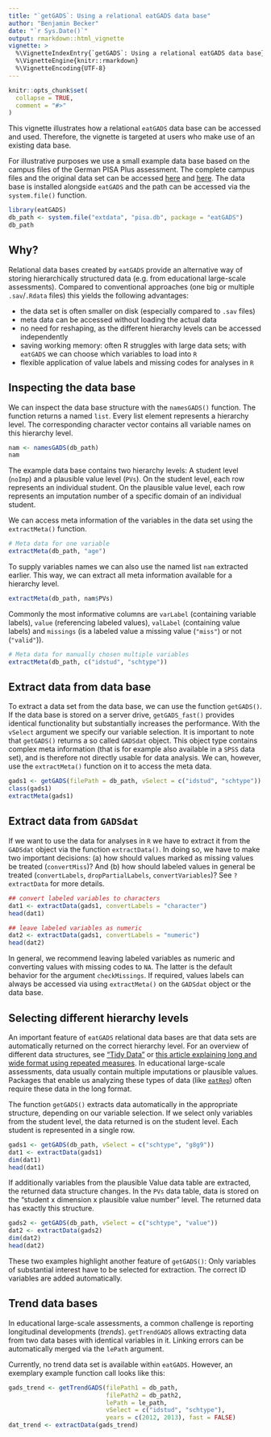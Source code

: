 ---
title: "`getGADS`: Using a relational eatGADS data base"
author: "Benjamin Becker"
date: "`r Sys.Date()`"
output: rmarkdown::html_vignette
vignette: >
  %\VignetteIndexEntry{`getGADS`: Using a relational eatGADS data base}
  %\VignetteEngine{knitr::rmarkdown}
  %\VignetteEncoding{UTF-8}
---

```{r, include = FALSE}
knitr::opts_chunk$set(
  collapse = TRUE,
  comment = "#>"
)
```

This vignette illustrates how a relational `eatGADS` data base can be accessed and used. Therefore, the vignette is targeted at users who make use of an existing data base. 

For illustrative purposes we use a small example data base based on the campus files of the German PISA Plus assessment. The complete campus files and the original data set can be accessed [here](https://www.iqb.hu-berlin.de/fdz/Datenzugang/CF-Antrag/AntragsformularCF) and [here](https://www.iqb.hu-berlin.de/fdz/Datenzugang/SUF-Antrag). The data base is installed alongside `eatGADS` and the path can be accessed via the `system.file()` function.

```{r setup}
library(eatGADS)
db_path <- system.file("extdata", "pisa.db", package = "eatGADS")
db_path
```

## Why?
Relational data bases created by `eatGADS` provide an alternative way of storing hierarchically structured data (e.g. from educational large-scale assessments). Compared to conventional approaches (one big or multiple `.sav`/`.Rdata` files) this yields the following advantages:

* the data set is often smaller on disk (especially compared to `.sav` files)
* meta data can be accessed without loading the actual data
* no need for reshaping, as the different hierarchy levels can be accessed independently
* saving working memory: often R struggles with large data sets; with `eatGADS` we can choose which variables to load into `R`
* flexible application of value labels and missing codes for analyses in `R`

## Inspecting the data base
We can inspect the data base structure with the `namesGADS()` function. The function returns a named `list`. Every list element represents a hierarchy level. The corresponding character vector contains all variable names on this hierarchy level. 

```{r structure}
nam <- namesGADS(db_path)
nam
```

The example data base contains two hierarchy levels: A student level (`noImp`) and a plausible value level (`PVs`). On the student level, each row represents an individual student. On the plausible value level, each row represents an imputation number of a specific domain of an individual student. 

We can access meta information of the variables in the data set using the `extractMeta()` function. 

```{r extractMeta}
# Meta data for one variable
extractMeta(db_path, "age")
```

To supply variables names we can also use the named list `nam` extracted earlier. This way, we can extract all meta information available for a hierarchy level.

```{r extractMeta all}
extractMeta(db_path, nam$PVs)
```

Commonly the most informative columns are `varLabel` (containing variable labels), `value` (referencing labeled values), `valLabel` (containing value labels) and `missings` (is a labeled value a missing value (`"miss"`) or not (`"valid"`)).  

```{r extractMeta description}
# Meta data for manually chosen multiple variables
extractMeta(db_path, c("idstud", "schtype"))
```

## Extract data from data base

To extract a data set from the data base, we can use the function `getGADS()`. If the data base is stored on a server drive, `getGADS_fast()` provides identical functionality but substantially increases the performance. With the `vSelect` argument we specify our variable selection. It is important to note that `getGADS()` returns a so called `GADSdat` object. This object type contains complex meta information (that is for example also available in a `SPSS` data set), and is therefore not directly usable for data analysis. We can, however, use the `extractMeta()` function on it to access the meta data.     

```{r getGADS}
gads1 <- getGADS(filePath = db_path, vSelect = c("idstud", "schtype"))
class(gads1)
extractMeta(gads1)
```

## Extract data from `GADSdat`

If we want to use the data for analyses in `R` we have to extract it from the `GADSdat` object via the function `extractData()`. In doing so, we have to make two important decisions: (a) how should values marked as missing values be treated (`convertMiss`)? And (b) how should labeled values in general be treated (`convertLabels`, `dropPartialLabels`, `convertVariables`)? See `?extractData` for more details.

```{r extractdata}
## convert labeled variables to characters
dat1 <- extractData(gads1, convertLabels = "character")
head(dat1)

## leave labeled variables as numeric
dat2 <- extractData(gads1, convertLabels = "numeric")
head(dat2)
```

In general, we recommend leaving labeled variables as numeric and converting values with missing codes to `NA`. The latter is the default behavior for the argument `checkMissings`. If required, values labels can always be accessed via using `extractMeta()` on the `GADSdat` object or the data base.

## Selecting different hierarchy levels

An important feature of `eatGADS` relational data bases are that data sets are automatically returned on the correct hierarchy level. For an overview of different data structures, see ["Tidy Data"](https://doi.org/10.18637/jss.v059.i10) or [this article explaining long and wide format using repeated measures](https://www.theanalysisfactor.com/wide-and-long-data/). In educational large-scale assessments, data usually contain multiple imputations or plausible values. Packages that enable us analyzing these types of data (like [`eatRep`](https://github.com/weirichs/eatRep)) often require these data in the long format.

The function `getGADS()` extracts data automatically in the appropriate structure, depending on our variable selection. If we select only variables from the student level, the data returned is on the student level. Each student is represented in a single row.

```{r noImp hierarchy levels}
gads1 <- getGADS(db_path, vSelect = c("schtype", "g8g9"))
dat1 <- extractData(gads1)
dim(dat1)
head(dat1)
```

If additionally variables from the plausible Value data table are extracted, the returned data structure changes. In the `PVs` data table, data is stored on the "student x dimension x plausible value number" level. The returned data has exactly this structure.

```{r PVs hierarchy levels}
gads2 <- getGADS(db_path, vSelect = c("schtype", "value"))
dat2 <- extractData(gads2)
dim(dat2)
head(dat2)
```

These two examples highlight another feature of `getGADS()`: Only variables of substantial interest have to be selected for extraction. The correct ID variables are added automatically.

## Trend data bases

In educational large-scale assessments, a common challenge is reporting longitudinal developments (*trends*). `getTrendGADS` allows extracting data from two data bases with identical variables in it. Linking errors can be automatically merged via the `lePath` argument. 

Currently, no trend data set is available within `eatGADS`. However, an exemplary example function call looks like this:

```{r getTrendGADS, eval=FALSE}
gads_trend <- getTrendGADS(filePath1 = db_path, 
                           filePath2 = db_path2, 
                           lePath = le_path,
                           vSelect = c("idstud", "schtype"), 
                           years = c(2012, 2013), fast = FALSE)
dat_trend <- extractData(gads_trend)
```






